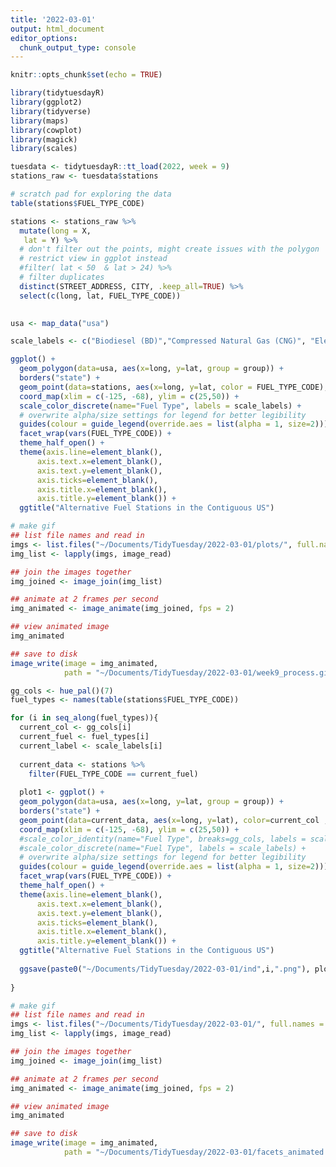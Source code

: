 ```yaml
---
title: '2022-03-01'
output: html_document
editor_options: 
  chunk_output_type: console
---
```


```r
knitr::opts_chunk$set(echo = TRUE)
```

```r
library(tidytuesdayR)
library(ggplot2)
library(tidyverse)
library(maps)
library(cowplot)
library(magick)
library(scales)


```


```r
tuesdata <- tidytuesdayR::tt_load(2022, week = 9)
stations_raw <- tuesdata$stations
```

```r
# scratch pad for exploring the data
table(stations$FUEL_TYPE_CODE)
```

```r
stations <- stations_raw %>% 
  mutate(long = X,
   lat = Y) %>% 
  # don't filter out the points, might create issues with the polygon
  # restrict view in ggplot instead
  #filter( lat < 50  & lat > 24) %>%
  # filter duplicates
  distinct(STREET_ADDRESS, CITY, .keep_all=TRUE) %>% 
  select(c(long, lat, FUEL_TYPE_CODE))
  
```

```r
usa <- map_data("usa")

scale_labels <- c("Biodiesel (BD)","Compressed Natural Gas (CNG)", "Electric (ELEC)","Ethanol (E85)", "Hydrogen (HY)", "Liquefied Natural Gas (LNG)", "Propane (LPG)")

ggplot() +
  geom_polygon(data=usa, aes(x=long, y=lat, group = group)) +
  borders("state") + 
  geom_point(data=stations, aes(x=long, y=lat, color = FUEL_TYPE_CODE), size=.8, alpha=.5) +
  coord_map(xlim = c(-125, -68), ylim = c(25,50)) +
  scale_color_discrete(name="Fuel Type", labels = scale_labels) +
  # overwrite alpha/size settings for legend for better legibility
  guides(colour = guide_legend(override.aes = list(alpha = 1, size=2))) +
  facet_wrap(vars(FUEL_TYPE_CODE)) +
  theme_half_open() +
  theme(axis.line=element_blank(),
      axis.text.x=element_blank(),
      axis.text.y=element_blank(),
      axis.ticks=element_blank(),
      axis.title.x=element_blank(),
      axis.title.y=element_blank()) + 
  ggtitle("Alternative Fuel Stations in the Contiguous US")

# make gif
## list file names and read in
imgs <- list.files("~/Documents/TidyTuesday/2022-03-01/plots/", full.names = TRUE)
img_list <- lapply(imgs, image_read)

## join the images together
img_joined <- image_join(img_list)

## animate at 2 frames per second
img_animated <- image_animate(img_joined, fps = 2)

## view animated image
img_animated

## save to disk
image_write(image = img_animated,
            path = "~/Documents/TidyTuesday/2022-03-01/week9_process.gif")
```

```r
gg_cols <- hue_pal()(7)
fuel_types <- names(table(stations$FUEL_TYPE_CODE))

for (i in seq_along(fuel_types)){
  current_col <- gg_cols[i]
  current_fuel <- fuel_types[i]
  current_label <- scale_labels[i]
  
  current_data <- stations %>% 
    filter(FUEL_TYPE_CODE == current_fuel)
  
  plot1 <- ggplot() +
  geom_polygon(data=usa, aes(x=long, y=lat, group = group)) +
  borders("state") + 
  geom_point(data=current_data, aes(x=long, y=lat), color=current_col , size=.8, alpha=.5) +
  coord_map(xlim = c(-125, -68), ylim = c(25,50)) +
  #scale_color_identity(name="Fuel Type", breaks=gg_cols, labels = scale_labels, guide="legend") +
  #scale_color_discrete(name="Fuel Type", labels = scale_labels) +
  # overwrite alpha/size settings for legend for better legibility
  guides(colour = guide_legend(override.aes = list(alpha = 1, size=2))) +
  facet_wrap(vars(FUEL_TYPE_CODE)) +
  theme_half_open() +
  theme(axis.line=element_blank(),
      axis.text.x=element_blank(),
      axis.text.y=element_blank(),
      axis.ticks=element_blank(),
      axis.title.x=element_blank(),
      axis.title.y=element_blank()) + 
  ggtitle("Alternative Fuel Stations in the Contiguous US")
  
  ggsave(paste0("~/Documents/TidyTuesday/2022-03-01/ind",i,".png"), plot1, width=795, height=516, units = "px", dpi = 150)
  
}

# make gif
## list file names and read in
imgs <- list.files("~/Documents/TidyTuesday/2022-03-01/", full.names = TRUE, pattern = "ind")
img_list <- lapply(imgs, image_read)

## join the images together
img_joined <- image_join(img_list)

## animate at 2 frames per second
img_animated <- image_animate(img_joined, fps = 2)

## view animated image
img_animated

## save to disk
image_write(image = img_animated,
            path = "~/Documents/TidyTuesday/2022-03-01/facets_animated.gif")
```


